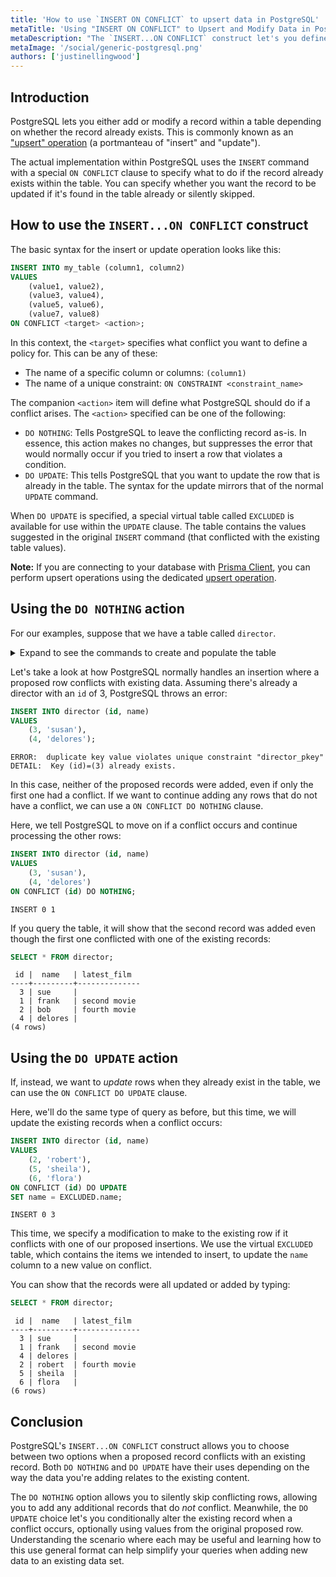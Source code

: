 ```yaml
---
title: 'How to use `INSERT ON CONFLICT` to upsert data in PostgreSQL'
metaTitle: 'Using "INSERT ON CONFLICT" to Upsert and Modify Data in PostgreSQL'
metaDescription: "The `INSERT...ON CONFLICT` construct let's you define what PostgreSQL should do if a row you are inserting conflicts with an existing row. This enables 'upsert' operations which insert records or update them on conflict."
metaImage: '/social/generic-postgresql.png'
authors: ['justinellingwood']
---
```


## Introduction

PostgreSQL lets you either add or modify a record within a table depending on whether the record already exists.  This is commonly known as an ["upsert" operation](/intro/database-glossary#upsert) (a portmanteau of "insert" and "update").

The actual implementation within PostgreSQL uses the `INSERT` command with a special `ON CONFLICT` clause to specify what to do if the record already exists within the table.  You can specify whether you want the record to be updated if it's found in the table already or silently skipped.

## How to use the `INSERT...ON CONFLICT` construct

The basic syntax for the insert or update operation looks like this:

```sql
INSERT INTO my_table (column1, column2)
VALUES
    (value1, value2),
    (value3, value4),
    (value5, value6),
    (value7, value8)
ON CONFLICT <target> <action>;
```

In this context, the `<target>` specifies what conflict you want to define a policy for.  This can be any of these:

* The name of a specific column or columns: `(column1)`
* The name of a unique constraint: `ON CONSTRAINT <constraint_name>`

The companion `<action>` item will define what PostgreSQL should do if a conflict arises.  The `<action>` specified can be one of the following:

* `DO NOTHING`: Tells PostgreSQL to leave the conflicting record as-is.  In essence, this action makes no changes, but suppresses the error that would normally occur if you tried to insert a row that violates a condition.
* `DO UPDATE`: This tells PostgreSQL that you want to update the row that is already in the table.  The syntax for the update mirrors that of the normal `UPDATE` command.

When `DO UPDATE` is specified, a special virtual table called `EXCLUDED` is available for use within the `UPDATE` clause.  The table contains the values suggested in the original `INSERT` command (that conflicted with the existing table values).


**Note:** If you are connecting to your database with [Prisma Client](/docs/concepts/components/prisma-client), you can perform upsert operations using the dedicated [upsert operation](/docs/concepts/components/prisma-client/crud#upsert).

## Using the `DO NOTHING` action

For our examples, suppose that we have a table called `director`.

<details><summary>Expand to see the commands to create and populate the table</summary>

```sql
CREATE TABLE director (
    id SERIAL PRIMARY KEY,
    name TEXT NOT NULL,
    latest_film TEXT
);

INSERT INTO director (name)
VALUES
    ('frank'),
    ('bob'),
    ('sue');
```

</details>

Let's take a look at how PostgreSQL normally handles an insertion where a proposed row conflicts with existing data.  Assuming there's already a director with an `id` of 3, PostgreSQL throws an error:

```sql
INSERT INTO director (id, name)
VALUES
    (3, 'susan'),
    (4, 'delores');
```
```
ERROR:  duplicate key value violates unique constraint "director_pkey"
DETAIL:  Key (id)=(3) already exists.
```

In this case, neither of the proposed records were added, even if only the first one had a conflict.  If we want to continue adding any rows that do not have a conflict, we can use a `ON CONFLICT DO NOTHING` clause.

Here, we tell PostgreSQL to move on if a conflict occurs and continue processing the other rows:

```sql
INSERT INTO director (id, name)
VALUES
    (3, 'susan'),
    (4, 'delores')
ON CONFLICT (id) DO NOTHING;
```
```
INSERT 0 1
```

If you query the table, it will show that the second record was added even though the first one conflicted with one of the existing records:

```sql
SELECT * FROM director;
```
```
 id |  name   | latest_film
----+---------+--------------
  3 | sue     |
  1 | frank   | second movie
  2 | bob     | fourth movie
  4 | delores |
(4 rows)
```

## Using the `DO UPDATE` action

If, instead, we want to _update_ rows when they already exist in the table, we can use the `ON CONFLICT DO UPDATE` clause.

Here, we'll do the same type of query as before, but this time, we will update the existing records when a conflict occurs:

```sql
INSERT INTO director (id, name)
VALUES
    (2, 'robert'),
    (5, 'sheila'),
    (6, 'flora')
ON CONFLICT (id) DO UPDATE
SET name = EXCLUDED.name;
```
```
INSERT 0 3
```

This time, we specify a modification to make to the existing row if it conflicts with one of our proposed insertions.  We use the virtual `EXCLUDED` table, which contains the items we intended to insert, to update the `name` column to a new value on conflict.

You can show that the records were all updated or added by typing:

```sql
SELECT * FROM director;
```
```
 id |  name   | latest_film
----+---------+--------------
  3 | sue     |
  1 | frank   | second movie
  4 | delores |
  2 | robert  | fourth movie
  5 | sheila  |
  6 | flora   |
(6 rows)
```

## Conclusion

PostgreSQL's `INSERT...ON CONFLICT` construct allows you to choose between two options when a proposed record conflicts with an existing record.  Both `DO NOTHING` and `DO UPDATE` have their uses depending on the way the data you're adding relates to the existing content.

The `DO NOTHING` option allows you to silently skip conflicting rows, allowing you to add any additional records that do _not_ conflict.  Meanwhile, the `DO UPDATE` choice let's you conditionally alter the existing record when a conflict occurs, optionally using values from the original proposed row.  Understanding the scenario where each may be useful and learning how to this use general format can help simplify your queries when adding new data to an existing data set.
